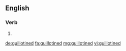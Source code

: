 ==English==

===Verb===
{{head|en}}

# {{en-past of|guillotine}}

[[de:guillotined]]
[[fa:guillotined]]
[[mg:guillotined]]
[[vi:guillotined]]